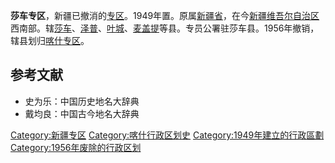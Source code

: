'''莎车专区'''，新疆已撤消的[[专区|专区]]。1949年置。原属[[新疆省_(中华人民共和国)|新疆省]]，在今[[新疆维吾尔自治区|新疆维吾尔自治区]]西南部。辖[[莎车县|莎车]]、[[泽普县|泽普]]、[[叶城县|叶城]]、[[麦盖提县|麦盖提]]等县。专员公署驻莎车县。1956年撤销，辖县划归[[喀什专区|喀什专区]]。 

==参考文献==
*史为乐：中国历史地名大辞典
*戴均良：中国古今地名大辞典

{{中华人民共和国行政区划小作品}}
{{新疆历史二级政区}}
[[Category:新疆专区|Category:新疆专区]]
[[Category:喀什行政区划史|Category:喀什行政区划史]]
[[Category:1949年建立的行政區劃|Category:1949年建立的行政區劃]]
[[Category:1956年废除的行政区划|Category:1956年废除的行政区划]]